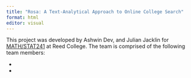 ```yaml
---
title: "Rosa: A Text-Analytical Approach to Online College Search"
format: html
editor: visual
---
```


This project was developed by Ashwin Dev, and Julian Jacklin for [MATH/STAT241](https://aallorant.github.io/math241s24/) at Reed College. The team is comprised of the following team members:

-   

-   
